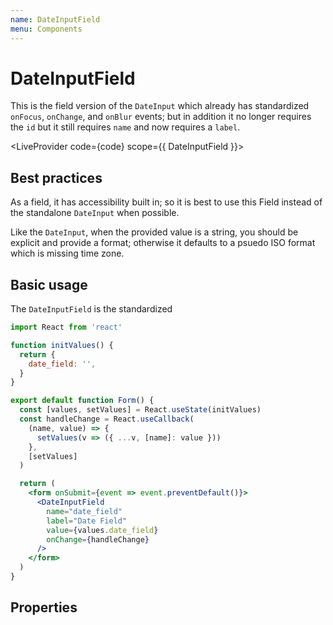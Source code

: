 ```yaml
---
name: DateInputField
menu: Components
---
```



# DateInputField

This is the field version of the `DateInput` which already has standardized `onFocus`, `onChange`, and `onBlur` events; but in addition it no longer requires the `id` but it still requires `name` and now requires a `label`.


<LiveProvider code={code} scope={{ DateInputField }}>
  <LiveEditor />
  <LiveError />
  <LivePreview />
</LiveProvider>

## Best practices

As a field, it has accessibility built in; so it is best to use this Field instead of the standalone `DateInput` when possible.

Like the `DateInput`, when the provided value is a string, you should be explicit and provide a format; otherwise it defaults to a psuedo ISO format which is missing time zone.

## Basic usage

The `DateInputField` is the standardized

```jsx
import React from 'react'

function initValues() {
  return {
    date_field: '',
  }
}

export default function Form() {
  const [values, setValues] = React.useState(initValues)
  const handleChange = React.useCallback(
    (name, value) => {
      setValues(v => ({ ...v, [name]: value }))
    },
    [setValues]
  )

  return (
    <form onSubmit={event => event.preventDefault()}>
      <DateInputField
        name="date_field"
        label="Date Field"
        value={values.date_field}
        onChange={handleChange}
      />
    </form>
  )
}
```

## Properties

<PropsTable of={DateInputField} />
